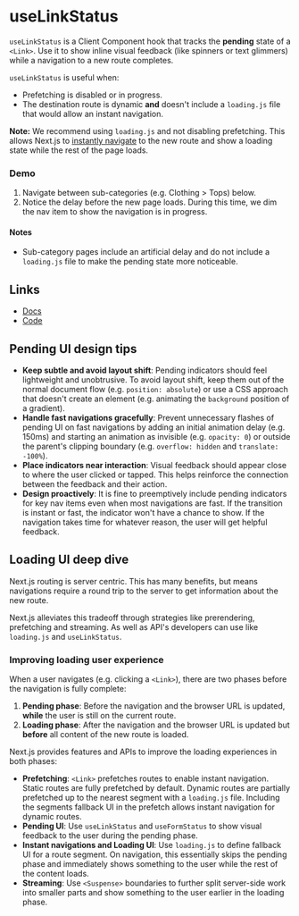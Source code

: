 # useLinkStatus

`useLinkStatus` is a Client Component hook that tracks the **pending** state of a `<Link>`. Use it to show inline visual feedback (like spinners or text glimmers) while a navigation to a new route completes.

`useLinkStatus` is useful when:

- Prefetching is disabled or in progress.
- The destination route is dynamic **and** doesn't include a `loading.js` file that would allow an instant navigation.

**Note:** We recommend using `loading.js` and not disabling prefetching. This allows Next.js to [instantly navigate](/loading) to the new route and show a loading state while the rest of the page loads.

### Demo

1. Navigate between sub-categories (e.g. Clothing > Tops) below.
2. Notice the delay before the new page loads. During this time, we dim the nav item to show the navigation is in progress.

#### Notes

- Sub-category pages include an artificial delay and do not include a `loading.js` file to make the pending state more noticeable.

## Links

- [Docs](https://nextjs.org/docs/app/api-reference/functions/use-link-status)
- [Code](https://github.com/vercel/next-app-router-playground/tree/main/app/use-link-status)

## Pending UI design tips

- **Keep subtle and avoid layout shift**: Pending indicators should feel lightweight and unobtrusive. To avoid layout shift, keep them out of the normal document flow (e.g. `position: absolute`) or use a CSS approach that doesn't create an element (e.g. animating the `background` position of a gradient).
- **Handle fast navigations gracefully**: Prevent unnecessary flashes of pending UI on fast navigations by adding an initial animation delay (e.g. 150ms) and starting an animation as invisible (e.g. `opacity: 0`) or outside the parent's clipping boundary (e.g. `overflow: hidden` and `translate: -100%`).
- **Place indicators near interaction**: Visual feedback should appear close to where the user clicked or tapped. This helps reinforce the connection between the feedback and their action.
- **Design proactively**: It is fine to preemptively include pending indicators for key nav items even when most navigations are fast. If the transition is instant or fast, the indicator won't have a chance to show. If the navigation takes time for whatever reason, the user will get helpful feedback.

## Loading UI deep dive

Next.js routing is server centric. This has many benefits, but means navigations require a round trip to the server to get information about the new route.

Next.js alleviates this tradeoff through strategies like prerendering, prefetching and streaming. As well as API's developers can use like `loading.js` and `useLinkStatus`.

### Improving loading user experience

When a user navigates (e.g. clicking a `<Link>`), there are two phases before the navigation is fully complete:

1. **Pending phase**: Before the navigation and the browser URL is updated, **while** the user is still on the current route.
2. **Loading phase**: After the navigation and the browser URL is updated but **before** all content of the new route is loaded.

Next.js provides features and APIs to improve the loading experiences in both phases:

- **Prefetching**: `<Link>` prefetches routes to enable instant navigation. Static routes are fully prefetched by default. Dynamic routes are partially prefetched up to the nearest segment with a `loading.js` file. Including the segments fallback UI in the prefetch allows instant navigation for dynamic routes.
- **Pending UI**: Use `useLinkStatus` and `useFormStatus` to show visual feedback to the user during the pending phase.
- **Instant navigations and Loading UI**: Use `loading.js` to define fallback UI for a route segment. On navigation, this essentially skips the pending phase and immediately shows something to the user while the rest of the content loads.
- **Streaming**: Use `<Suspense>` boundaries to further split server-side work into smaller parts and show something to the user earlier in the loading phase.
